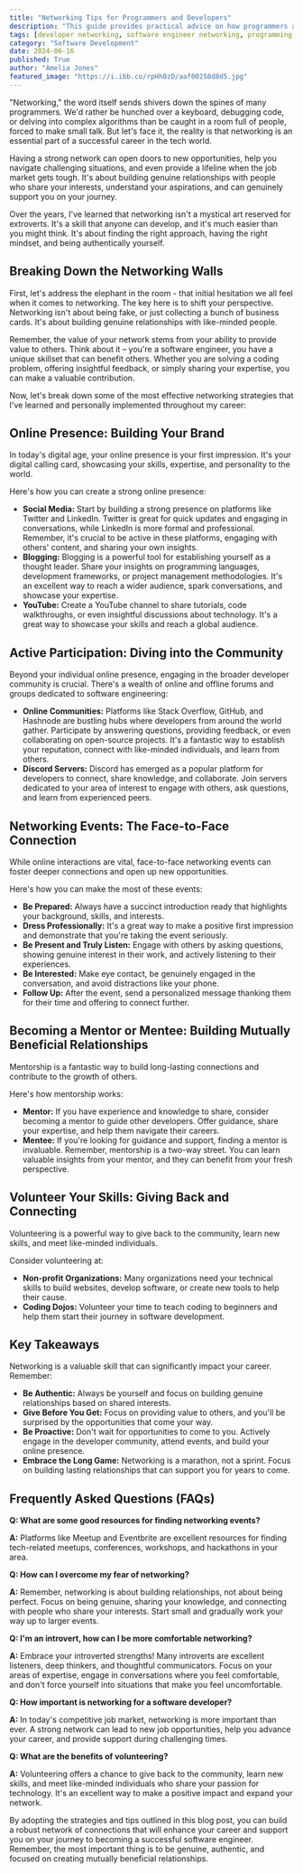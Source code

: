 ```yaml
---
title: "Networking Tips for Programmers and Developers"
description: "This guide provides practical advice on how programmers and developers can build a strong professional network by leveraging online presence, engaging in communities, attending events, and becoming mentors or mentees. Learn how to overcome networking anxiety and make the most of these opportunities to advance your career."
tags: [developer networking, software engineer networking, programming community, tech networking events, online networking, mentorship, career development, coding community, professional development, technology careers]
category: "Software Development"
date: 2024-06-16
published: True
author: "Amelia Jones"
featured_image: "https://i.ibb.co/rpHh0zD/aaf00258d8d5.jpg"
---
```



"Networking," the word itself sends shivers down the spines of many programmers. We'd rather be hunched over a keyboard, debugging code, or delving into complex algorithms than be caught in a room full of people, forced to make small talk. But let's face it, the reality is that networking is an essential part of a successful career in the tech world. 

Having a strong network can open doors to new opportunities, help you navigate challenging situations, and even provide a lifeline when the job market gets tough. It's about building genuine relationships with people who share your interests, understand your aspirations, and can genuinely support you on your journey. 

Over the years, I've learned that networking isn't a mystical art reserved for extroverts. It's a skill that anyone can develop, and it's much easier than you might think. It's about finding the right approach, having the right mindset, and being authentically yourself. 

## Breaking Down the Networking Walls

First, let's address the elephant in the room - that initial hesitation we all feel when it comes to networking. The key here is to shift your perspective. Networking isn't about being fake, or just collecting a bunch of business cards. It's about building genuine relationships with like-minded people. 

Remember, the value of your network stems from your ability to provide value to others. Think about it – you're a software engineer, you have a unique skillset that can benefit others. Whether you are solving a coding problem, offering insightful feedback, or simply sharing your expertise, you can make a valuable contribution.

Now, let's break down some of the most effective networking strategies that I've learned and personally implemented throughout my career:

## Online Presence: Building Your Brand

In today's digital age, your online presence is your first impression. It's your digital calling card, showcasing your skills, expertise, and personality to the world.  

Here's how you can create a strong online presence:

- **Social Media:** Start by building a strong presence on platforms like Twitter and LinkedIn. Twitter is great for quick updates and engaging in conversations, while LinkedIn is more formal and professional. Remember, it's crucial to be active in these platforms, engaging with others' content, and sharing your own insights. 
- **Blogging:** Blogging is a powerful tool for establishing yourself as a thought leader. Share your insights on programming languages, development frameworks, or project management methodologies. It's an excellent way to reach a wider audience, spark conversations, and showcase your expertise. 
- **YouTube:**  Create a YouTube channel to share tutorials, code walkthroughs, or even insightful discussions about technology.  It's a great way to showcase your skills and reach a global audience. 

## Active Participation: Diving into the Community

Beyond your individual online presence, engaging in the broader developer community is crucial. There's a wealth of online and offline forums and groups dedicated to software engineering:

- **Online Communities:**  Platforms like Stack Overflow, GitHub, and Hashnode are bustling hubs where developers from around the world gather.  Participate by answering questions, providing feedback, or even collaborating on open-source projects.  It's a fantastic way to establish your reputation, connect with like-minded individuals, and learn from others. 
- **Discord Servers:** Discord has emerged as a popular platform for developers to connect, share knowledge, and collaborate.  Join servers dedicated to your area of interest to engage with others, ask questions, and learn from experienced peers. 

## Networking Events: The Face-to-Face Connection

While online interactions are vital, face-to-face networking events can foster deeper connections and open up new opportunities. 

Here's how you can make the most of these events:

- **Be Prepared:** Always have a succinct introduction ready that highlights your background, skills, and interests.
- **Dress Professionally:** It's a great way to make a positive first impression and demonstrate that you're taking the event seriously.
- **Be Present and Truly Listen:** Engage with others by asking questions, showing genuine interest in their work, and actively listening to their experiences.  
- **Be Interested:** Make eye contact, be genuinely engaged in the conversation, and avoid distractions like your phone.
- **Follow Up:** After the event, send a personalized message thanking them for their time and offering to connect further.

## Becoming a Mentor or Mentee:  Building Mutually Beneficial Relationships

Mentorship is a fantastic way to build long-lasting connections and contribute to the growth of others. 

Here's how mentorship works:

- **Mentor:**  If you have experience and knowledge to share, consider becoming a mentor to guide other developers. Offer guidance, share your expertise, and help them navigate their careers.
- **Mentee:**  If you're looking for guidance and support, finding a mentor is invaluable.  Remember, mentorship is a two-way street. You can learn valuable insights from your mentor, and they can benefit from your fresh perspective.

## Volunteer Your Skills:  Giving Back and Connecting 

Volunteering is a powerful way to give back to the community, learn new skills, and meet like-minded individuals. 

Consider volunteering at:

- **Non-profit Organizations:**  Many organizations need your technical skills to build websites, develop software, or create new tools to help their cause.
- **Coding Dojos:**  Volunteer your time to teach coding to beginners and help them start their journey in software development.

## Key Takeaways

Networking is a valuable skill that can significantly impact your career. Remember:

- **Be Authentic:**  Always be yourself and focus on building genuine relationships based on shared interests.
- **Give Before You Get:**  Focus on providing value to others, and you'll be surprised by the opportunities that come your way.
- **Be Proactive:**  Don't wait for opportunities to come to you.  Actively engage in the developer community, attend events, and build your online presence.
- **Embrace the Long Game:** Networking is a marathon, not a sprint.  Focus on building lasting relationships that can support you for years to come.

## Frequently Asked Questions (FAQs)

**Q: What are some good resources for finding networking events?**

**A:**  Platforms like Meetup and Eventbrite are excellent resources for finding tech-related meetups, conferences, workshops, and hackathons in your area.

**Q: How can I overcome my fear of networking?**

**A:**  Remember, networking is about building relationships, not about being perfect. Focus on being genuine, sharing your knowledge, and connecting with people who share your interests.  Start small and gradually work your way up to larger events. 

**Q: I'm an introvert, how can I be more comfortable networking?**

**A:**  Embrace your introverted strengths! Many introverts are excellent listeners, deep thinkers, and thoughtful communicators.  Focus on your areas of expertise, engage in conversations where you feel comfortable, and don't force yourself into situations that make you feel uncomfortable.  

**Q: How important is networking for a software developer?**

**A:**  In today's competitive job market, networking is more important than ever. A strong network can lead to new job opportunities, help you advance your career, and provide support during challenging times. 

**Q: What are the benefits of volunteering?**

**A:**  Volunteering offers a chance to give back to the community, learn new skills, and meet like-minded individuals who share your passion for technology.  It's an excellent way to make a positive impact and expand your network.

By adopting the strategies and tips outlined in this blog post, you can build a robust network of connections that will enhance your career and support you on your journey to becoming a successful software engineer. Remember, the most important thing is to be genuine, authentic, and focused on creating mutually beneficial relationships. 
